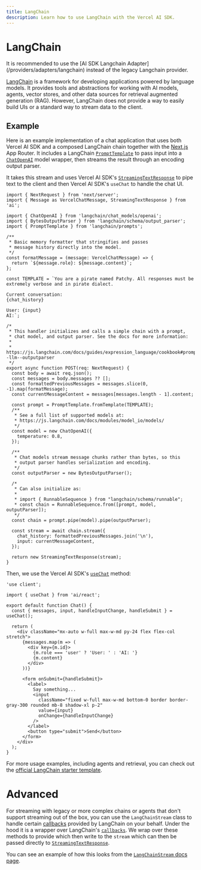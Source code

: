 ```yaml
---
title: LangChain
description: Learn how to use LangChain with the Vercel AI SDK.
---
```


# LangChain

<Note type="warning">
  It is recommended to use the [AI SDK Langchain
  Adapter](/providers/adapters/langchain) instead of the legacy Langchain
  provider.
</Note>

[LangChain](https://js.langchain.com/docs/) is a framework for developing applications powered by language models.
It provides tools and abstractions for working with AI models, agents, vector stores, and other data sources for retrieval augmented generation (RAG).
However, LangChain does not provide a way to easily build UIs or a standard way to stream data to the client.

## Example

Here is an example implementation of a chat application that uses both Vercel AI SDK and a composed LangChain chain together with the
[Next.js](https://nextjs.org/docs) App Router. It includes a LangChain [`PromptTemplate`](https://js.langchain.com/docs/modules/model_io/prompts/quick_start/)
to pass input into a [`ChatOpenAI`](https://js.langchain.com/docs/modules/model_io/models/chat/integrations/openai) model wrapper,
then streams the result through an encoding output parser.

It takes this stream and uses Vercel AI SDK's [`StreamingTextResponse`](/docs/reference/stream-helpers/streaming-text-response)
to pipe text to the client and then Vercel AI SDK's `useChat` to handle the chat UI.

```tsx filename="app/api/chat/route.ts"
import { NextRequest } from 'next/server';
import { Message as VercelChatMessage, StreamingTextResponse } from 'ai';

import { ChatOpenAI } from 'langchain/chat_models/openai';
import { BytesOutputParser } from 'langchain/schema/output_parser';
import { PromptTemplate } from 'langchain/prompts';

/**
 * Basic memory formatter that stringifies and passes
 * message history directly into the model.
 */
const formatMessage = (message: VercelChatMessage) => {
  return `${message.role}: ${message.content}`;
};

const TEMPLATE = `You are a pirate named Patchy. All responses must be extremely verbose and in pirate dialect.

Current conversation:
{chat_history}

User: {input}
AI:`;

/*
 * This handler initializes and calls a simple chain with a prompt,
 * chat model, and output parser. See the docs for more information:
 *
 * https://js.langchain.com/docs/guides/expression_language/cookbook#prompttemplate--llm--outputparser
 */
export async function POST(req: NextRequest) {
  const body = await req.json();
  const messages = body.messages ?? [];
  const formattedPreviousMessages = messages.slice(0, -1).map(formatMessage);
  const currentMessageContent = messages[messages.length - 1].content;

  const prompt = PromptTemplate.fromTemplate(TEMPLATE);
  /**
   * See a full list of supported models at:
   * https://js.langchain.com/docs/modules/model_io/models/
   */
  const model = new ChatOpenAI({
    temperature: 0.8,
  });

  /**
   * Chat models stream message chunks rather than bytes, so this
   * output parser handles serialization and encoding.
   */
  const outputParser = new BytesOutputParser();

  /*
   * Can also initialize as:
   *
   * import { RunnableSequence } from "langchain/schema/runnable";
   * const chain = RunnableSequence.from([prompt, model, outputParser]);
   */
  const chain = prompt.pipe(model).pipe(outputParser);

  const stream = await chain.stream({
    chat_history: formattedPreviousMessages.join('\n'),
    input: currentMessageContent,
  });

  return new StreamingTextResponse(stream);
}
```

Then, we use the Vercel AI SDK's [`useChat`](/docs/reference/ai-sdk-ui/use-chat) method:

```tsx filename="app/page.tsx"
'use client';

import { useChat } from 'ai/react';

export default function Chat() {
  const { messages, input, handleInputChange, handleSubmit } = useChat();

  return (
    <div className="mx-auto w-full max-w-md py-24 flex flex-col stretch">
      {messages.map(m => (
        <div key={m.id}>
          {m.role === 'user' ? 'User: ' : 'AI: '}
          {m.content}
        </div>
      ))}

      <form onSubmit={handleSubmit}>
        <label>
          Say something...
          <input
            className="fixed w-full max-w-md bottom-0 border border-gray-300 rounded mb-8 shadow-xl p-2"
            value={input}
            onChange={handleInputChange}
          />
        </label>
        <button type="submit">Send</button>
      </form>
    </div>
  );
}
```

For more usage examples, including agents and retrieval, you can check out the [official LangChain starter template](https://github.com/langchain-ai/langchain-nextjs-template).

# Advanced

For streaming with legacy or more complex chains or agents that don't support streaming out of the box, you can use the `LangChainStream` class to handle certain
[callbacks](https://js.langchain.com/docs/modules/callbacks/) provided by LangChain on your behalf.
Under the hood it is a wrapper over LangChain's [`callbacks`](https://js.langchain.com/docs/production/callbacks/).
We wrap over these methods to provide which then write to the `stream` which can then be passed directly to [`StreamingTextResponse`](/docs/reference/stream-helpers/streaming-text-response).

You can see an example of how this looks from the [`LangChainStream` docs page](/docs/reference/stream-helpers/lang-chain-stream).
